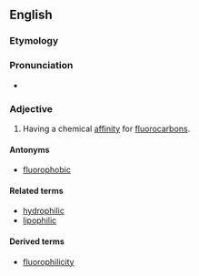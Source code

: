 ==English==

===Etymology===

{{suffix|fluoro-|philic|lang=en}}

===Pronunciation===

* {{IPA|floʊɹoʊˈfɪlɪk|lang=en}}

===Adjective===
{{en-adj}}

# {{context|chemistry|lang=en}} Having a chemical [[affinity]] for [[fluorocarbon]]s.

====Antonyms====
* [[fluorophobic]]

====Related terms====
* [[hydrophilic]]
* [[lipophilic]]

====Derived terms====
* [[fluorophilicity]]